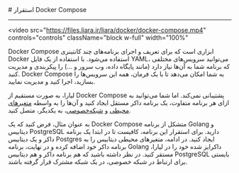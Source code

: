 

<Layout>
<Head>
<title>مستندات استقرار Docker Compose - لیارا</title>
</Head>
# استقرار Docker Compose
<hr className="mb-2" />

<video
  src="https://files.liara.ir/liara/docker/docker-compose.mp4"
  controls="controls"
  className="block w-full"
  width="100%"
  ></video>
  <div className="h-2" />
<div className="h-2" />

Docker Compose ابزاری است که برای تعریف و اجرای برنامه‌های چند کانتینری Docker استفاده می‌شود. با استفاده از یک فایل YAML، می‌توانید سرویس‌های مختلفی که برنامه شما به آن‌ها نیاز دارد (مانند پایگاه داده، وب سرور و ...) را پیکربندی و مدیریت کنید. Docker Compose به شما امکان می‌دهد تا با یک فرمان، همه این سرویس‌ها را بسازید، اجرا کنید و مدیریت نمایید.


<div className="h-2" />

لیارا، به صورت مستقیم از Docker Compose پشتیبانی نمی‌کند. اما شما می‌توانید به ازای هر برنامه متفاوت، یک برنامه داکر مستقل ایجاد کنید و آن‌ها را به واسطه <a href="/paas/details/envs" className="text-[#2196f3] ">متغیرهای محیطی</a> و <a href="/paas/details/private-network/" className="text-[#2196f3] ">شبکه‌خصوصی</a>، به یکدیگر، متصل کنید.

<div className="h-2" />

به عنوان مثال، فرض کنید که یک Docker Compose متشکل از برنامه Golang و دیتابیس PostgreSQL دارید. برای استقرار این برنامه، کافیست تا در ابتدا یک برنامه داکر و یک دیتابیس Postgres ایجاد کنید. در ادامه، متغیرهای محیطی دیتابیس را به برنامه داکر خود اضافه کرده و در نهایت، برنامه Golang داکرایز شده خود را در لیارا، مستقر کنید. در نظر داشته باشید که هم برنامه داکر و هم دیتابیس PostgreSQL بایستی برای ارتباط در شبکه خصوصی، در یک شبکه مشترک قرار گرفته باشند.


</Layout>